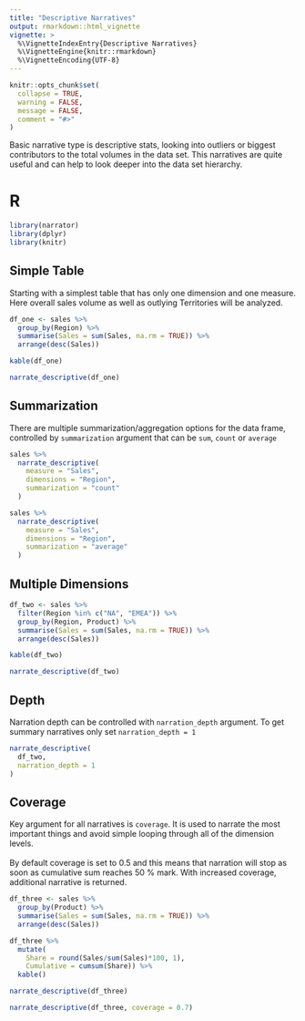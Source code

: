 ```yaml
---
title: "Descriptive Narratives"
output: rmarkdown::html_vignette
vignette: >
  %\VignetteIndexEntry{Descriptive Narratives}
  %\VignetteEngine{knitr::rmarkdown}
  %\VignetteEncoding{UTF-8}
---
```


```r
knitr::opts_chunk$set(
  collapse = TRUE,
  warning = FALSE,
  message = FALSE,
  comment = "#>"
)
```


Basic narrative type is descriptive stats, looking into outliers or biggest contributors to the total volumes in the data set. This narratives are quite useful and can help to look deeper into the data set hierarchy.

# R

```r
library(narrator)
library(dplyr)
library(knitr)
```

## Simple Table

Starting with a simplest table that has only one dimension and one measure. Here overall sales volume as well as outlying Territories will be analyzed.
```r
df_one <- sales %>%
  group_by(Region) %>%
  summarise(Sales = sum(Sales, na.rm = TRUE)) %>%
  arrange(desc(Sales))

kable(df_one)
```

```r
narrate_descriptive(df_one)
```

## Summarization

There are multiple summarization/aggregation options for the data frame, controlled by `summarization` argument that can be `sum`, `count` or `average`

```r
sales %>%
  narrate_descriptive(
    measure = "Sales", 
    dimensions = "Region",
    summarization = "count"
  )
```

```r
sales %>%
  narrate_descriptive(
    measure = "Sales", 
    dimensions = "Region", 
    summarization = "average"
  )
```

## Multiple Dimensions

```r
df_two <- sales %>%
  filter(Region %in% c("NA", "EMEA")) %>%
  group_by(Region, Product) %>%
  summarise(Sales = sum(Sales, na.rm = TRUE)) %>%
  arrange(desc(Sales))

kable(df_two)
```

```r
narrate_descriptive(df_two)
```

## Depth

Narration depth can be controlled with `narration_depth` argument. To get summary narratives only set `narration_depth = 1`
```r
narrate_descriptive(
  df_two, 
  narration_depth = 1
)
```

## Coverage

Key argument for all narratives is `coverage`. It is used to narrate the most important things and avoid simple looping through all of the dimension levels. <br> <br>
By default coverage is set to 0.5 and this means that narration will stop as soon as cumulative sum reaches 50 % mark. With increased coverage, additional narrative is returned.

```r
df_three <- sales %>%
  group_by(Product) %>%
  summarise(Sales = sum(Sales, na.rm = TRUE)) %>%
  arrange(desc(Sales))

df_three %>%
  mutate(
    Share = round(Sales/sum(Sales)*100, 1),
    Cumulative = cumsum(Share)) %>%
  kable()
```

```r
narrate_descriptive(df_three)
```

```r
narrate_descriptive(df_three, coverage = 0.7)
```

